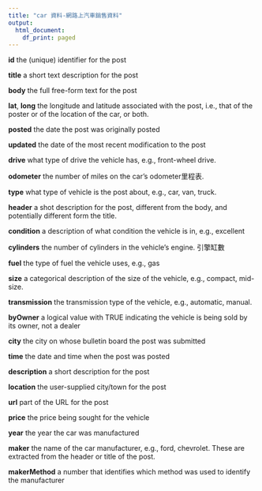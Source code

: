 ```yaml
---
title: "car 資料-網路上汽車銷售資料"
output:
  html_document:
    df_print: paged
---
```

**id**	the (unique) identifier for the post

**title**	a short text description for the post

**body**	the full free-form text for the post

**lat**, **long**	the longitude and latitude associated with the post, i.e., that of the poster or of the location of the car, or both.

**posted**	the date the post was originally posted

**updated**	the date of the most recent modification to the post

**drive**	what type of drive the vehicle has, e.g., front-wheel drive.

**odometer**	the number of miles on the car's odometer里程表.

**type**	what type of vehicle is the post about, e.g., car, van, truck.

**header**	a shot description for the post, different from the body, and potentially different form the title.

**condition**	a description of what condition the vehicle is in, e.g., excellent

**cylinders**	the number of cylinders in the vehicle's engine. 引擎缸數

**fuel**	the type of fuel the vehicle uses, e.g., gas

**size**	a categorical description of the size of the vehicle, e.g., compact, mid-size.

**transmission**	the transmission type of the vehicle, e.g., automatic, manual.

**byOwner**	a logical value with TRUE indicating the vehicle is being sold by its owner, not a dealer

**city**	the city on whose bulletin board the post was submitted

**time**	the date and time when the post was posted

**description**	a short description for the post

**location**	the user-supplied city/town for the post

**url**	part of the URL for the post

**price**	the price being sought for the vehicle

**year**	the year the car was manufactured

**maker**	the name of the car manufacturer, e.g., ford, chevrolet. These are extracted from the header or title of the post.

**makerMethod**	a number that identifies which method was used to identify the manufacturer
